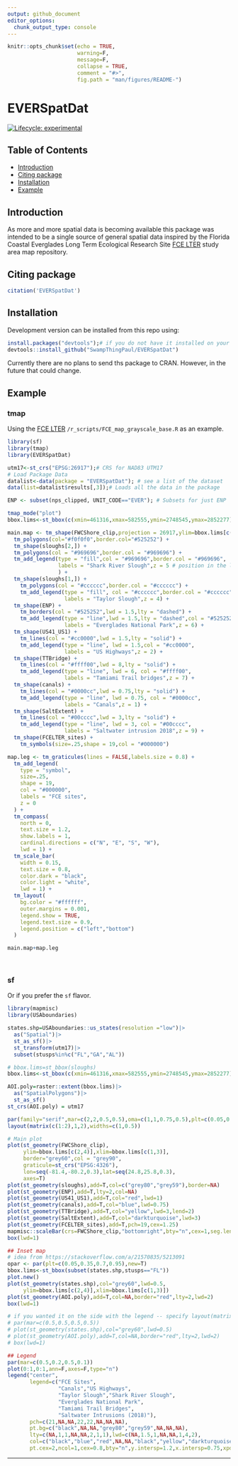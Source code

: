 ```yaml
---
output: github_document
editor_options: 
  chunk_output_type: console
---
```


```r
knitr::opts_chunk$set(echo = TRUE,
                      warning=F,
                      message=F,
                      collapse = TRUE,
                      comment = "#>",
                      fig.path = "man/figures/README-")
```

# EVERSpatDat

<!-- badges: start -->
[![Lifecycle: experimental](https://img.shields.io/badge/lifecycle-experimental-orange.svg)](https://lifecycle.r-lib.org/articles/stages.html#experimental)
<!-- badges: end -->


## Table of Contents

* [Introduction](#intro)
* [Citing package](#cite)
* [Installation](#install)
* [Example](#example)

## Introduction
As more and more spatial data is becoming available this package was intended to be a single source of general spatial data inspired by the Florida Coastal Everglades Long Term Ecological Research Site [FCE LTER](https://github.com/FCE-LTER/maps_FCE_sites_grayscale_base) study area map repository.

## Citing package

```r
citation('EVERSpatDat')
```

## Installation <a name="install"></a>

Development version can be installed from this repo using: 

```r
install.packages("devtools");# if you do not have it installed on your PC
devtools::install_github("SwampThingPaul/EVERSpatDat")
```

Currently there are no plans to send ths package to CRAN. However, in the future that could change.  

## Example

### tmap
Using the [FCE LTER](https://github.com/FCE-LTER/maps_FCE_sites_grayscale_base) `/r_scripts/FCE_map_grayscale_base.R` as an example. 

```r
library(sf)
library(tmap)
library(EVERSpatDat)

utm17<-st_crs("EPSG:26917");# CRS for NAD83 UTM17
# Load Package Data
datalist<-data(package = "EVERSpatDat"); # see a list of the dataset
data(list=datalist$results[,3]);# Loads all the data in the package

ENP <- subset(nps_clipped, UNIT_CODE=="EVER"); # Subsets for just ENP

tmap_mode("plot") 
bbox.lims<-st_bbox(c(xmin=461316,xmax=582555,ymin=2748545,ymax=2852277),crs=utm17)

main.map <- tm_shape(FWCShore_clip,projection = 26917,ylim=bbox.lims[c(2,4)],xlim=bbox.lims[c(1,3)]) +
  tm_polygons(col="#f0f0f0",border.col="#525252") +
  tm_shape(sloughs[2,]) +
  tm_polygons(col = "#969696",border.col = "#969696") +
  tm_add_legend(type = "fill",col = "#969696",border.col = "#969696",
                labels = "Shark River Slough",z = 5 # position in the legend
                ) +
  tm_shape(sloughs[1,]) +
    tm_polygons(col = "#cccccc",border.col = "#cccccc") +
    tm_add_legend(type = "fill", col = "#cccccc",border.col = "#cccccc",
                  labels = "Taylor Slough",z = 4) +
  tm_shape(ENP) +
    tm_borders(col = "#525252",lwd = 1.5,lty = "dashed") +
    tm_add_legend(type = "line",lwd = 1.5,lty = "dashed",col = "#525252",
                  labels = "Everglades National Park",z = 6) +
  tm_shape(US41_US1) +
    tm_lines(col = "#cc0000",lwd = 1.5,lty = "solid") +
    tm_add_legend(type = "line", lwd = 1.5,col = "#cc0000", 
                  labels = "US Highways",z = 2) +
  tm_shape(TTBridge) +
    tm_lines(col = "#ffff00",lwd = 8,lty = "solid") +
    tm_add_legend(type = "line", lwd = 6, col = "#ffff00", 
                  labels = "Tamiami Trail bridges",z = 7) + 
  tm_shape(canals) +
    tm_lines(col = "#0000cc",lwd = 0.75,lty = "solid") +
    tm_add_legend(type = "line", lwd = 0.75, col = "#0000cc",
                  labels = "Canals",z = 1) +
  tm_shape(SaltExtent) +
    tm_lines(col = "#00cccc",lwd = 3,lty = "solid") +
    tm_add_legend(type = "line", lwd = 3, col = "#00cccc", 
                  labels = "Saltwater intrusion 2018",z = 9) +
  tm_shape(FCELTER_sites) +
    tm_symbols(size=.25,shape = 19,col = "#000000")

map.leg <- tm_graticules(lines = FALSE,labels.size = 0.8) +
  tm_add_legend(
    type = "symbol", 
    size=.25,
    shape = 19,
    col = "#000000", 
    labels = "FCE sites",
    z = 0
  ) +
  tm_compass(
    north = 0,
    text.size = 1.2,
    show.labels = 1,
    cardinal.directions = c("N", "E", "S", "W"),
    lwd = 1) +
  tm_scale_bar(
    width = 0.15,
    text.size = 0.8,
    color.dark = "black",
    color.light = "white",
    lwd = 1) +
  tm_layout(
    bg.color = "#ffffff",
    outer.margins = 0.001,
    legend.show = TRUE,
    legend.text.size = 0.9,
    legend.position = c("left","bottom")
  ) 

main.map+map.leg

```


<br>

### sf

Or if you prefer the `sf` flavor. 

```r
library(mapmisc)
library(USAboundaries)

states.shp=USAboundaries::us_states(resolution ="low")|>
  as("Spatial")|>
  st_as_sf()|>
  st_transform(utm17)|>
  subset(stusps%in%c("FL","GA","AL"))

# bbox.lims=st_bbox(sloughs)
bbox.lims<-st_bbox(c(xmin=461316,xmax=582555,ymin=2748545,ymax=2852277),crs=utm17)

AOI.poly=raster::extent(bbox.lims)|>
  as("SpatialPolygons")|>
  st_as_sf()
st_crs(AOI.poly) = utm17

par(family="serif",mar=c(2,2,0.5,0.5),oma=c(1,1,0.75,0.5),plt=c(0.05,0.95,0.05,0.95));
layout(matrix(c(1:2),1,2),widths=c(1,0.5))

# Main plot
plot(st_geometry(FWCShore_clip),
     ylim=bbox.lims[c(2,4)],xlim=bbox.lims[c(1,3)],
     border="grey60",col = "grey90",
     graticule=st_crs("EPSG:4326"),
     lon=seq(-81.4,-80.2,0.3),lat=seq(24.8,25.8,0.3),
     axes=T)
plot(st_geometry(sloughs),add=T,col=c("grey80","grey59"),border=NA)
plot(st_geometry(ENP),add=T,lty=2,col=NA)
plot(st_geometry(US41_US1),add=T,col="red",lwd=1)
plot(st_geometry(canals),add=T,col="blue",lwd=0.75)
plot(st_geometry(TTBridge),add=T,col="yellow",lwd=3,lend=2)
plot(st_geometry(SaltExtent),add=T,col="darkturquoise",lwd=3)
plot(st_geometry(FCELTER_sites),add=T,pch=19,cex=1.25)
mapmisc::scaleBar(crs=FWCShore_clip,"bottomright",bty="n",cex=1,seg.len=4,outer=F)
box(lwd=1)

## Inset map
# idea from https://stackoverflow.com/a/21570835/5213091
opar <- par(plt=c(0.05,0.35,0.7,0.95),new=T)
bbox.lims<-st_bbox(subset(states.shp,stusps=="FL"))
plot.new()
plot(st_geometry(states.shp),col="grey60",lwd=0.5,
     ylim=bbox.lims[c(2,4)],xlim=bbox.lims[c(1,3)])
plot(st_geometry(AOI.poly),add=T,col=NA,border="red",lty=2,lwd=2)
box(lwd=1)

# if you wanted it on the side with the legend -- specify layout(matrix(c(1,1,2:3),2,2),widths=c(1,0.5))
# par(mar=c(0.5,0.5,0.5,0.5))
# plot(st_geometry(states.shp),col="grey60",lwd=0.5)
# plot(st_geometry(AOI.poly),add=T,col=NA,border="red",lty=2,lwd=2)
# box(lwd=1)

## Legend
par(mar=c(0.5,0.2,0.5,0.1))
plot(0:1,0:1,ann=F,axes=F,type="n")
legend("center",
       legend=c("FCE Sites",
                "Canals","US Highways",
                "Taylor Slough","Shark River Slough",
                "Everglades National Park",
                "Tamiami Trail Bridges",
                "Saltwater Intrusions (2018)"),
       pch=c(21,NA,NA,22,22,NA,NA,NA),
       pt.bg=c("black",NA,NA,"grey80","grey59",NA,NA,NA),
       lty=c(NA,1,1,NA,NA,2,1,1),lwd=c(NA,1.5,1,NA,NA,1,4,2),
       col=c("black","blue","red",NA,NA,"black","yellow","darkturquoise"),
       pt.cex=2,ncol=1,cex=0.8,bty="n",y.intersp=1.2,x.intersp=0.75,xpd=NA,xjust=0.5,yjust=0.5)

```

***
